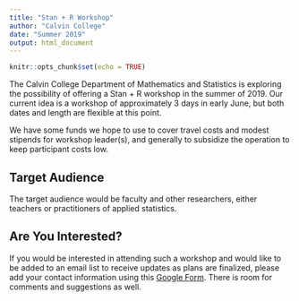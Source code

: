 ```yaml
---
title: "Stan + R Workshop"
author: "Calvin College"
date: "Summer 2019"
output: html_document
---
```


```r
knitr::opts_chunk$set(echo = TRUE)
```


The Calvin College Department of Mathematics and Statistics is exploring the possibility of offering a Stan + R workshop in the summer of 2019.
Our current idea is a workshop of approximately 3 days in early June, 
but both dates and length are flexible at this point.

We have some funds we hope to use to cover travel costs and modest stipends for
workshop leader(s), and generally to subsidize the operation to keep participant
costs low. 

## Target Audience

The target audience would be faculty and other researchers, either
teachers or practitioners of applied statistics.

## Are You Interested?

If you would be interested in attending such a workshop and would like to be
added to an email list to receive updates as plans are finalized, please 
add your contact information using this 
[Google Form](https://goo.gl/forms/8qE053E0UhvCScgk1).
There is room for comments and suggestions as well.

